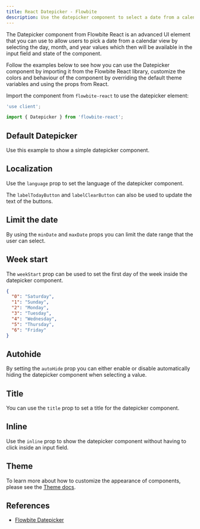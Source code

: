 ```yaml
---
title: React Datepicker - Flowbite
description: Use the datepicker component to select a date from a calendar view based on an input element by selecting the day, month, and year values using React and Tailwind CSS
---
```


The Datepicker component from Flowbite React is an advanced UI element that you can use to allow users to pick a date from a calendar view by selecting the day, month, and year values which then will be available in the input field and state of the component.

Follow the examples below to see how you can use the Datepicker component by importing it from the Flowbite React library, customize the colors and behaviour of the component by overriding the default theme variables and using the props from React.

Import the component from `flowbite-react` to use the datepicker element:

```jsx
'use client';

import { Datepicker } from 'flowbite-react';
```

## Default Datepicker

Use this example to show a simple datepicker component.

<Example name="datepicker.root" />

## Localization

Use the `language` prop to set the language of the datepicker component.

The `labelTodayButton` and `labelClearButton` can also be used to update the text of the buttons.

<Example name="datepicker.localization" />

## Limit the date

By using the `minDate` and `maxDate` props you can limit the date range that the user can select.

<Example name="datepicker.range" />

## Week start

The `weekStart` prop can be used to set the first day of the week inside the datepicker component.

```json
{
  "0": "Saturday",
  "1": "Sunday",
  "2": "Monday",
  "3": "Tuesday",
  "4": "Wednesday",
  "5": "Thursday",
  "6": "Friday"
}
```

<Example name="datepicker.weekStart" />

## Autohide

By setting the `autoHide` prop you can either enable or disable automatically hiding the datepicker component when selecting a value.

<Example name="datepicker.autoHide" />

## Title

You can use the `title` prop to set a title for the datepicker component.

<Example name="datepicker.title" />

## Inline

Use the `inline` prop to show the datepicker component without having to click inside an input field.

<Example name="datepicker.inline" />

## Theme

To learn more about how to customize the appearance of components, please see the [Theme docs](/docs/customize/theme).

<Theme name="datepicker" />

## References

- [Flowbite Datepicker](https://flowbite.com/docs/plugins/datepicker/)
